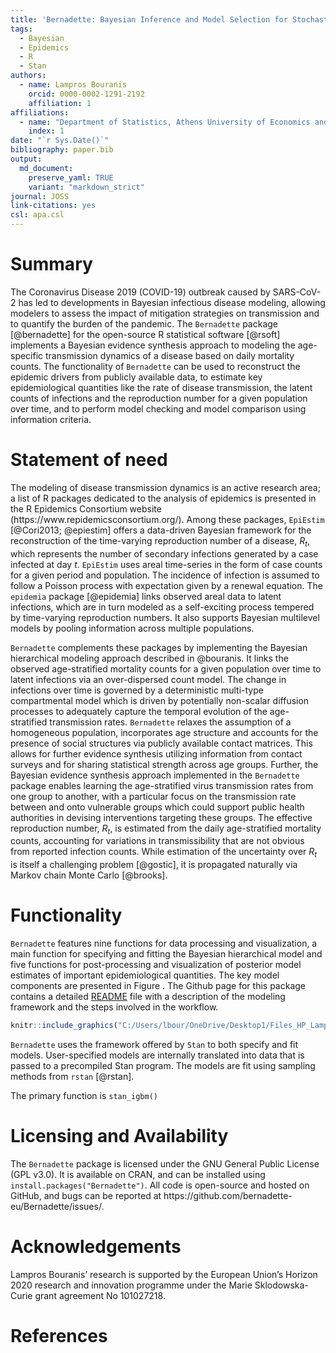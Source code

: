 ```yaml
---
title: 'Bernadette: Bayesian Inference and Model Selection for Stochastic Epidemics in R'
tags:
  - Bayesian
  - Epidemics
  - R
  - Stan
authors:
  - name: Lampros Bouranis
    orcid: 0000-0002-1291-2192
    affiliation: 1
affiliations:
  - name: "Department of Statistics, Athens University of Economics and Business, Athens, Greece"
    index: 1
date: "`r Sys.Date()`"
bibliography: paper.bib
output:
  md_document:
    preserve_yaml: TRUE
    variant: "markdown_strict"
journal: JOSS
link-citations: yes
csl: apa.csl
---
```


# Summary

The Coronavirus Disease 2019 (COVID-19) outbreak caused by SARS-CoV-2 has led to developments in Bayesian infectious disease modeling, allowing modelers to assess the impact of mitigation strategies on transmission and to quantify the burden of the pandemic. 
The `Bernadette` package [@bernadette] for the open-source R statistical software [@rsoft] implements a Bayesian evidence synthesis approach to modeling the age-specific transmission dynamics of a disease based on daily mortality counts. 
The functionality of `Bernadette` can be used to reconstruct the epidemic drivers from publicly available data, to estimate key epidemiological quantities like the rate of disease transmission, the latent counts of infections and the reproduction number for a given population over time, and to perform model checking and model comparison using information criteria.
 
# Statement of need

The modeling of disease transmission dynamics is an active research area; a list of R packages dedicated to the analysis of epidemics is presented in the R Epidemics Consortium website (https://www.repidemicsconsortium.org/). 
Among these packages, `EpiEstim` [@Cori2013; @epiestim] offers a data-driven Bayesian framework for the reconstruction of the time-varying reproduction number of a disease, $R_t$, which represents the number of secondary infections generated by a case infected at day $t$. `EpiEstim` uses areal time-series in the form of case counts for a given period and population. 
The incidence of infection is assumed to follow a Poisson process with expectation given by a renewal equation.
The `epidemia` package [@epidemia] links observed areal data to latent infections, which are in turn modeled as a self-exciting process tempered by time-varying reproduction numbers. 
It also supports Bayesian multilevel models by pooling information across multiple populations.

`Bernadette` complements these packages by implementing the Bayesian hierarchical modeling approach described in @bouranis. It links the observed age-stratified mortality counts for a given population over time to latent infections via an over-dispersed count model.
The change in infections over time is governed by a deterministic multi-type compartmental model which is driven by potentially non-scalar diffusion processes to adequately capture the temporal evolution of the age-stratified transmission rates. 
`Bernadette` relaxes the assumption of a homogeneous population, incorporates age structure and accounts for the presence of social structures via publicly available contact matrices. 
This allows for further evidence synthesis utilizing information from contact surveys and for sharing statistical strength across age groups.
Further, the Bayesian evidence synthesis approach implemented in the `Bernadette` package enables learning the age-stratified virus transmission rates from one group to another, with a particular focus on the transmission rate between and onto vulnerable groups which could support public health authorities in devising interventions targeting these groups.
The effective reproduction number, $R_t$, is estimated from the daily age-stratified mortality counts, accounting for variations in transmissibility that are not obvious from reported infection counts. While estimation of the uncertainty over $R_t$ is itself a challenging problem [@gostic], it is propagated naturally via Markov chain Monte Carlo [@brooks].

# Functionality

<!-- See https://imperialcollegelondon.github.io/epidemia/articles/model-introduction.html -->

<!-- - Bayesian evidence synthesis -->
<!-- Generative model + figure. Connect this to the main functions -->
<!-- - Description of main functions -->
<!-- - Stan -->
<!-- - Information criteria with loo. -->

<!-- The probabilistic programming language `Stan` [@carpenter2017stan] has been used extensively to specify and fit Bayesian models for disease transmission during the Covid-19 pandemic.  -->
<!-- Examples analyses include Flaxman et al. (2020), Hauser et al. (2020) and Doremalen et al. (2020).  -->

`Bernadette` features nine functions for data processing and visualization, a main function for specifying and fitting the Bayesian hierarchical model and five functions for post-processing and visualization of posterior model estimates of important epidemiological quantities. The key model components are presented in Figure \ref{fig:functional_relationships}. 
The Github page for this package contains a detailed [README](https://github.com/bernadette-eu/Bernadette/blob/master/README.md) file with a description of the modeling framework and the steps involved in the workflow.

```r
knitr::include_graphics("C:/Users/lbour/OneDrive/Desktop1/Files_HP_Lampros/Academic/Post_Doctoral_Researcher/1_Marie_Curie_PostDoc/8_BERNADETTE/8_Package/bernadette/paper/Data_generating_mechanism_eps.eps")
```

`Bernadette` uses the framework offered by `Stan` to both specify and fit models.
User-specified models are internally translated into data that is passed to a precompiled Stan program. The models are fit using sampling methods from `rstan` [@rstan].

The primary function is `stan_igbm()`

# Licensing and Availability

The `Bernadette` package is licensed under the GNU General Public License (GPL v3.0). It is available on CRAN, and can be installed using `install.packages("Bernadette")`. All code is open-source and hosted on GitHub, and bugs can be reported at https://github.com/bernadette-eu/Bernadette/issues/.

# Acknowledgements

Lampros Bouranis’ research is supported by the European Union’s Horizon 2020 research and innovation programme under the Marie Sklodowska-Curie grant agreement No 101027218.

# References

